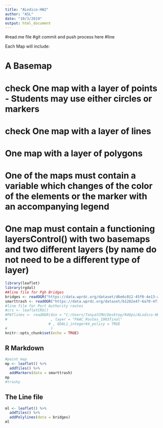 ---
title: "ALodico-HW2"
author: "ASL"
date: "10/3/2019"
output: html_document
---
#read.me file
#git commit and push process here
#line 

Each Map will include:

#    A Basemap
# check    One map with a layer of points - Students may use either circles or markers
# check    One map with a layer of lines
#    One map with a layer of polygons
#    One of the maps must contain a variable which changes of the color of the elements or the marker with an accompanying legend
#    One map must contain a functioning layersControl() with two basemaps and two different layers (by name do not need to be a different type of layer)



```{r setup, include=FALSE}
library(leaflet)
library(rgdal)
##line file for Pgh Bridges
bridges <- readOGR("https://data.wprdc.org/dataset/d6e6c012-45f0-4e13-ab3b-9458fd56ad96/resource/c972b2cc-8396-4cd0-80d6-3051497da903/download/bridges_img.geojson")
smarttrash <- readOGR("https://data.wprdc.org/dataset/b1282e47-6a70-4f18-98df-f081e7406e34/resource/5c7edf21-421c-40ec-b851-d55aa5b3585f/download/smart_trash_containers.geojson")
#line file for Port Authority routes
#crs <- leafletCRS()
#PATlines <- readOGR(dsn = "C:/Users/TonyatCMU/Desktop/R4Ops/ALodico-HW2/PAAC_Routes_1903final" 
#                    , layer = "PAAC_Routes_1903final" 
                    # , GDAL1_integer64_policy = TRUE
#                    )
knitr::opts_chunk$set(echo = TRUE)
```

## R Markdown



```{r}
#point map
mp <- leaflet() %>%
  addTiles() %>%
  addMarkers(data = smarttrash)
mp
#trashy
```

## The Line file


```{r}
ml <- leaflet() %>%
  addTiles() %>%
  addPolylines(data = bridges)
ml

```

```{}


```
